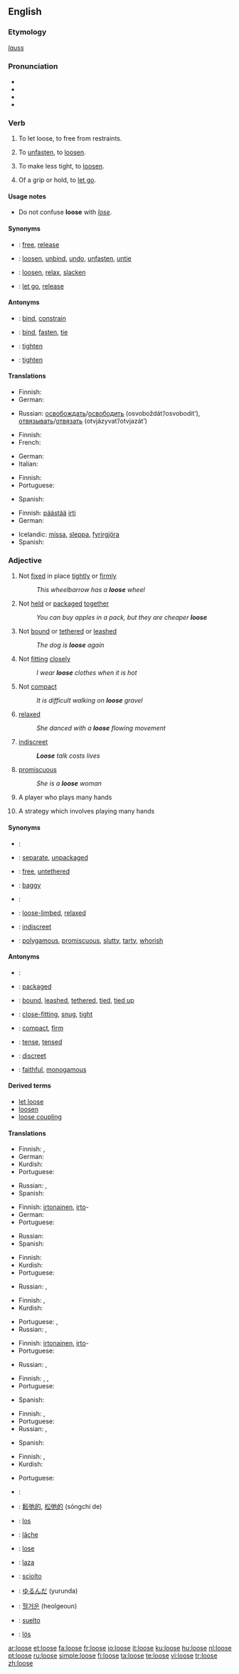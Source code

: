 {{wikipedia|dab=loose}}
==English==

===Etymology===
{{ON.}} ''[[lauss]]''

===Pronunciation===
* {{enPR|/loo͞s/}}
* {{IPA|/luːs/}}
* {{SAMPA|/lu:s/}}
* {{audio|en-us-loose.ogg|Audio (US)}}

===Verb===
{{en-verb|looses|loosing|loosed}}

# {{transitive}} To let loose, to free from restraints.
# {{transitive}} To [[unfasten]], to [[loosen]].
# {{transitive}} To make less tight, to [[loosen]].
# {{intransitive}} Of a grip or hold, to [[let go]].

====Usage notes====
* Do not confuse '''loose''' with ''[[lose]]''.

====Synonyms====
* {{italbrac|let loose}}: [[free]], [[release]]
* {{italbrac|unfasten}}: [[loosen]], [[unbind]], [[undo]], [[unfasten]], [[untie]]
* {{italbrac|make less tight}}: [[loosen]], [[relax]], [[slacken]]
* {{italbrac|of grip or hold}}: [[let go]], [[release]]

====Antonyms====
* {{italbrac|let loose}}: [[bind]], [[constrain]]
* {{italbrac|unfasten}}: [[bind]], [[fasten]], [[tie]]
* {{italbrac|make less tight}}: [[tighten]]
* {{italbrac|of grip or hold}}: [[tighten]]

====Translations====
{{trans-top|to let loose}}
* Finnish: {{t+|fi|vapauttaa}}
* German: {{t+|de|lösen}}
{{trans-mid}}
* Russian: [[освобождать]]/[[освободить]] (osvoboždát’/osvobodít’), [[отвязывать]]/[[отвязать]] (otvjázyvat’/otvjazát’)
{{trans-bottom}}

{{trans-top|to unfasten}}
* Finnish: {{t+|fi|irrottaa}}
* French: {{t+|fr|défaire}}
{{trans-mid}}
* German: {{t+|de|lösen}}
* Italian: {{t+|it|disfare}}
{{trans-bottom}}

{{trans-top|to make less tight}}
* Finnish: {{t+|fi|löysätä}}
* Portuguese: {{t+|pt|afrouxar}}
{{trans-mid}}
* Spanish: {{t+|es|aflojar}}
{{trans-bottom}}

{{trans-top|to let go}}
* Finnish: [[päästää]] [[irti]]
* German: {{t-|de|loslassen}}
{{trans-mid}}
* Icelandic: [[missa]], [[sleppa]], [[fyrirgjöra]] {{italbrac|dated}}
* Spanish: {{t-|es|soltar}}
{{trans-bottom}}

===Adjective===
{{en-adj|loos|er}}

# Not [[fixed]] in place [[tightly]] or [[firmly]]
#: ''This wheelbarrow has a '''loose''' wheel''
# Not [[held]] or [[packaged]] [[together]]
#: ''You can buy apples in a pack, but they are cheaper '''loose'''''
# Not [[bound]] or [[tethered]] or [[leashed]]
#: ''The dog is '''loose''' again''
# Not [[fitting]] [[closely]]
#: ''I wear '''loose''' clothes when it is hot''
# Not [[compact]]
#: ''It is difficult walking on '''loose''' gravel''
# [[relaxed]]
#: ''She danced with a '''loose''' flowing movement''
# [[indiscreet]]
#: '''''Loose''' talk costs lives''
# {{dated}} [[promiscuous]]
#: ''She is a '''loose''' woman''
# {{rfv-sense|not an adjectival definition}} {{poker}} A player who plays many hands
# {{rfv-sense|not an adjectival definition}} {{poker}} A strategy which involves playing many hands

====Synonyms====
* {{italbrac|not fixed in place tightly or firmly}}:
* {{italbrac|not held or packaged together}}: [[separate]], [[unpackaged]]
* {{italbrac|not bound or tethered or leashed}}: [[free]], [[untethered]]
* {{italbrac|not fitting closely}}: [[baggy]]
* {{italbrac|not compact}}:
* {{italbrac|relaxed}}: [[loose-limbed]], [[relaxed]]
* {{italbrac|indiscreet}}: [[indiscreet]]
* {{italbrac|promiscuous}}: [[polygamous]], [[promiscuous]], [[slutty]], [[tarty]], [[whorish]]

====Antonyms====
* {{italbrac|not fixed in place tightly or firmly}}:
* {{italbrac|not held or packaged together}}: [[packaged]]
* {{italbrac|not bound or tethered or leashed}}: [[bound]], [[leashed]], [[tethered]], [[tied]], [[tied up]]
* {{italbrac|not fitting closely}}: [[close-fitting]], [[snug]], [[tight]]
* {{italbrac|not compact}}: [[compact]], [[firm]]
* {{italbrac|relaxed}}: [[tense]], [[tensed]]
* {{italbrac|indiscreet}}: [[discreet]]
* {{italbrac|promiscuous}}: [[faithful]], [[monogamous]]

====Derived terms====
* [[let loose]]
* [[loosen]]
* [[loose coupling]]

====Translations====
{{trans-top|not fixed tightly}}
* Finnish: {{t+|fi|löysä}}, {{t-|fi|irti}}
* German: {{t-|de|lose}}
* Kurdish: {{KUchar|[[شل]]}}
* Portuguese: {{t+|pt|frouxo|m}}
{{trans-mid}}
* Russian: {{t-|ru|непривязанный|tr=neprivjázannyj|sc=Cyrl}}, {{t-|ru|неприкреплённый|tr=neprikrepljónnyj|sc=Cyrl}}
* Spanish: {{t-|es|flojo}}
{{trans-bottom}}

{{trans-top|not packaged}}
* Finnish: [[irtonainen]], [[irto]]-
* German: {{t-|de|lose}}
* Portuguese: {{t-|pt|desembalado|m}}
{{trans-mid}}
* Russian: {{t-|ru|неупакованный|tr=neupakóvannyj|sc=Cyrl}}
* Spanish: {{t+|es|suelto}}
{{trans-bottom}}

{{trans-top|not leashed}}
* Finnish: {{t-|fi|irti}}
* Kurdish: {{KUchar|[[به‌ره‌ڵا]]}}
* Portuguese: {{t+|pt|solto|m}}
{{trans-mid}}
* Russian: {{t-|ru|непривязанный|tr=neprivázannyj|sc=Cyrl}}, {{t-|ru|без поводка|tr=bez povodká|sc=Cyrl}}
{{trans-bottom}}

{{trans-top|not fitting tightly}}
* Finnish: {{t-|fi|väljä}}, {{t+|fi|avara}}
* Kurdish: {{KUchar|[[شل]]}}
{{trans-mid}}
* Portuguese: {{t+|pt|frouxo|m}}, {{t+|pt|largo|m}}
* Russian: {{t+|ru|просторный|tr=prostórnyj|sc=Cyrl}}, {{t+|ru|широкий|tr=širókij|sc=Cyrl}}
{{trans-bottom}}

{{trans-top|not compact}}
* Finnish: [[irtonainen]], [[irto]]-
* Portuguese: {{t+|pt|solto|m}}
{{trans-mid}}
* Russian: {{t-|ru|рыхлый|tr=rýxlyj|sc=Cyrl}}, {{t-|ru|неутрамбованный|tr=neutrambóvannyj|sc=Cyrl}}
{{trans-bottom}}

{{trans-top|relaxed}}
* Finnish: {{t+|fi|rento}}, {{t-|fi|sulava}}, {{t-|fi|irtonainen}}
* Portuguese: {{t-|pt|relaxado}}
{{trans-mid}}
* Spanish: {{t-|es|relajado}}
{{trans-bottom}}

{{trans-top|indiscreet}}
* Finnish: {{t-|fi|löyhä}}, {{t-|fi|huolimaton}}
* Portuguese: {{t+|pt|indiscreto}}
* Russian: {{t-|ru|неосторожный|tr=neostoróžnyj|sc=Cyrl}}, {{t-|ru|несдержанный|tr=nesdéržannyj|sc=Cyrl}}
{{trans-mid}}
* Spanish: {{t-|es|indiscreto}}
{{trans-bottom}}

{{trans-top|promiscuous}}
* Finnish: {{t-|fi|löyhätapainen}}, {{t-|fi|epäsiveellinen}}
* Kurdish: {{KUchar|[[سووک]]}}
{{trans-mid}}
* Portuguese: {{t+|pt|promíscuo}}
{{trans-bottom}}

{{checktrans-top}}
* {{ttbc|Arabic}}: {{Arab|[[فضفاض]]}} {{IPAchar|(faɖfáɖ)}}
* {{ttbc|Chinese}}: [[鬆弛的]], [[松弛的]] (sōngchí de)
* {{ttbc|Dutch}}: [[los#Dutch|los]]
* {{ttbc|French}}: [[lâche]]
* {{ttbc|German}}: [[lose#German|lose]]
* {{ttbc|Hungarian}}: [[laza]]
{{trans-mid}}
* {{ttbc|Italian}}: [[sciolto#Italian|sciolto]]
* {{ttbc|Japanese}}: [[ゆるんだ]] (yurunda)
* {{ttbc|Korean}}: [[헐거운]] (heolgeoun)
* {{ttbc|Spanish}}: [[suelto]]
* {{ttbc|Swedish}}: [[lös]]
{{trans-bottom}}

[[ar:loose]]
[[et:loose]]
[[fa:loose]]
[[fr:loose]]
[[io:loose]]
[[it:loose]]
[[ku:loose]]
[[hu:loose]]
[[nl:loose]]
[[pt:loose]]
[[ru:loose]]
[[simple:loose]]
[[fi:loose]]
[[ta:loose]]
[[te:loose]]
[[vi:loose]]
[[tr:loose]]
[[zh:loose]]